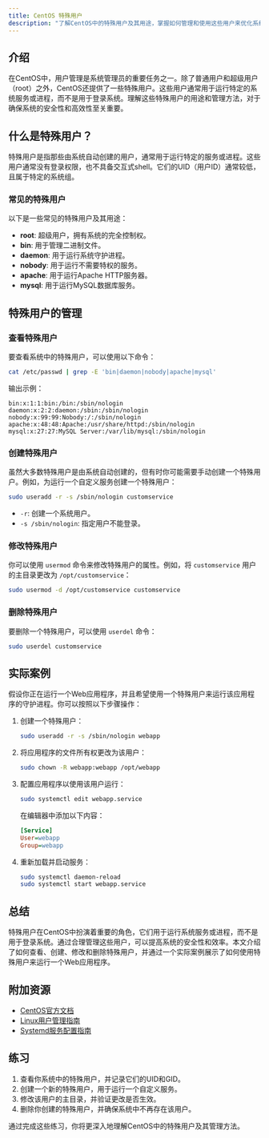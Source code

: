 ```yaml
---
title: CentOS 特殊用户
description: "了解CentOS中的特殊用户及其用途，掌握如何管理和使用这些用户来优化系统操作。"
---
```


## 介绍

在CentOS中，用户管理是系统管理员的重要任务之一。除了普通用户和超级用户（root）之外，CentOS还提供了一些特殊用户。这些用户通常用于运行特定的系统服务或进程，而不是用于登录系统。理解这些特殊用户的用途和管理方法，对于确保系统的安全性和高效性至关重要。

## 什么是特殊用户？

特殊用户是指那些由系统自动创建的用户，通常用于运行特定的服务或进程。这些用户通常没有登录权限，也不具备交互式shell。它们的UID（用户ID）通常较低，且属于特定的系统组。

### 常见的特殊用户

以下是一些常见的特殊用户及其用途：

- **root**: 超级用户，拥有系统的完全控制权。
- **bin**: 用于管理二进制文件。
- **daemon**: 用于运行系统守护进程。
- **nobody**: 用于运行不需要特权的服务。
- **apache**: 用于运行Apache HTTP服务器。
- **mysql**: 用于运行MySQL数据库服务。

## 特殊用户的管理

### 查看特殊用户

要查看系统中的特殊用户，可以使用以下命令：

```bash
cat /etc/passwd | grep -E 'bin|daemon|nobody|apache|mysql'
```

输出示例：

```
bin:x:1:1:bin:/bin:/sbin/nologin
daemon:x:2:2:daemon:/sbin:/sbin/nologin
nobody:x:99:99:Nobody:/:/sbin/nologin
apache:x:48:48:Apache:/usr/share/httpd:/sbin/nologin
mysql:x:27:27:MySQL Server:/var/lib/mysql:/sbin/nologin
```

### 创建特殊用户

虽然大多数特殊用户是由系统自动创建的，但有时你可能需要手动创建一个特殊用户。例如，为运行一个自定义服务创建一个特殊用户：

```bash
sudo useradd -r -s /sbin/nologin customservice
```

- `-r`: 创建一个系统用户。
- `-s /sbin/nologin`: 指定用户不能登录。

### 修改特殊用户

你可以使用 `usermod` 命令来修改特殊用户的属性。例如，将 `customservice` 用户的主目录更改为 `/opt/customservice`：

```bash
sudo usermod -d /opt/customservice customservice
```

### 删除特殊用户

要删除一个特殊用户，可以使用 `userdel` 命令：

```bash
sudo userdel customservice
```

## 实际案例

假设你正在运行一个Web应用程序，并且希望使用一个特殊用户来运行该应用程序的守护进程。你可以按照以下步骤操作：

1. 创建一个特殊用户：

   ```bash
   sudo useradd -r -s /sbin/nologin webapp
   ```

2. 将应用程序的文件所有权更改为该用户：

   ```bash
   sudo chown -R webapp:webapp /opt/webapp
   ```

3. 配置应用程序以使用该用户运行：

   ```bash
   sudo systemctl edit webapp.service
   ```

   在编辑器中添加以下内容：

   ```ini
   [Service]
   User=webapp
   Group=webapp
   ```

4. 重新加载并启动服务：

   ```bash
   sudo systemctl daemon-reload
   sudo systemctl start webapp.service
   ```

## 总结

特殊用户在CentOS中扮演着重要的角色，它们用于运行系统服务或进程，而不是用于登录系统。通过合理管理这些用户，可以提高系统的安全性和效率。本文介绍了如何查看、创建、修改和删除特殊用户，并通过一个实际案例展示了如何使用特殊用户来运行一个Web应用程序。

## 附加资源

- [CentOS官方文档](https://www.centos.org/docs/)
- [Linux用户管理指南](https://www.linux.org/docs/man1/useradd.1.html)
- [Systemd服务配置指南](https://www.freedesktop.org/software/systemd/man/systemd.service.html)

## 练习

1. 查看你系统中的特殊用户，并记录它们的UID和GID。
2. 创建一个新的特殊用户，用于运行一个自定义服务。
3. 修改该用户的主目录，并验证更改是否生效。
4. 删除你创建的特殊用户，并确保系统中不再存在该用户。

通过完成这些练习，你将更深入地理解CentOS中的特殊用户及其管理方法。